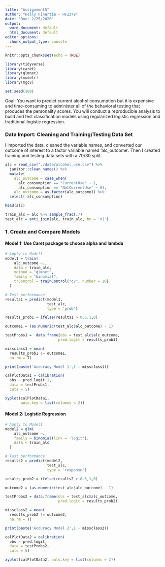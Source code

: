```yaml
---
title: "Assignment5"
author: "Holly Finertie - HF2379"
date: 'Due: 2/25/2020'
output:
  word_document: default
  html_document: default
editor_options:
  chunk_output_type: console
---
```


```r
knitr::opts_chunk$set(echo = TRUE)

library(tidyverse)
library(caret)
library(glmnet)
library(modelr)
library(mgcv)

set.seed(100)
```

Goal: You want to predict current alcohol consumption but it is expensive and time-consuming to administer all of the behavioral testing that produces the personality scores. You will conduct a reproducible analysis to build and test classification models using regularized logistic regression and traditional logistic regression.

### Data Import: Cleaning and Training/Testing Data Set

I imported the data, cleaned the variable names, and converted our outcome of interest to a factor variable named 'alc_outcome'. Then I created training and testing data sets with a 70/30 split. 

```r
alc = read_csv("./data/alcohol_use.csv") %>% 
  janitor::clean_names() %>% 
  mutate(
    alc_outcome = case_when(
      alc_consumption == "CurrentUse" ~ 1, 
      alc_consumption == "NotCurrentUse" ~ 0), 
    alc_outcome = as.factor(alc_outcome)) %>% 
  select(-alc_consumption)

head(alc)

train_alc = alc %>% sample_frac(.7)
test_alc = anti_join(alc, train_alc, by = 'x1')
```

### 1. Create and Compare Models

#### Model 1: Use Caret package to choose alpha and lambda

```r
# Apply to Model1
model1 = train(
    alc_outcome ~., 
    data = train_alc,
    method = "glmnet",
    family = "binomial",
    trControl = trainControl("cv", number = 10)
  )

# Test performance
results1 = predict(model1, 
                   test_alc, 
                   type = 'prob')

results_prob1 = ifelse(results1 > 0.5,1,0)

outcome1 = (as.numeric(test_alc$alc_outcome) - 1)

testProbs1 =  data.frame(obs = test_alc$alc_outcome,
                        pred.logit = results_prob1)

missclass1 = mean(
  results_prob1 != outcome1, 
  na.rm = T)

print(paste('Accuracy Model 1',1 - missclass1))

calPlotData1 = calibration(
  obs ~ pred.logit.1, 
  data = testProbs1, 
  cuts = 5)

xyplot(calPlotData1, 
       auto.key = list(columns = 2))
```

#### Model 2: Logistic Regression

```r
# Apply to Model1
model2 = glm(
    alc_outcome ~., 
    family = binomial(link = 'logit'),
    data = train_alc
  )

# Test performance
results2 = predict(model2, 
                   test_alc, 
                   type = 'response')

results_prob2 = ifelse(results2 > 0.5,1,0)

outcome2 = (as.numeric(test_alc$alc_outcome) - 1)

testProbs2 = data.frame(obs = test_alc$alc_outcome,
                        pred.logit = results_prob2)

missclass2 = mean(
  results_prob2 != outcome2, 
  na.rm = T)

print(paste('Accuracy Model 2',1 - missclass2))

calPlotData2 = calibration(
  obs ~ pred.logit, 
  data = testProbs2, 
  cuts = 5)

xyplot(calPlotData2, auto.key = list(columns = 2))

```







